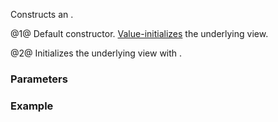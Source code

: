 {{cpp/ranges/adjacent_view/title|adjacent_view}}
{{cpp/ranges/adjacent_view/navbar}}

{{dcl begin}}
{{dcl|num=1|since=c++23|1=
adjacent_view() requires std::default_initializable&lt;V&gt; = default;&lt;!--P2325R3--&gt;
}}
{{dcl|num=2|since=c++23|1=
constexpr explicit adjacent_view( V base );
}}
{{dcl end}}

Constructs an {{rlpt|/|adjacent_view}}.

@1@ Default constructor. [[cpp/language/value initialization|Value-initializes]] the underlying view.

@2@ Initializes the underlying view {{rlpi|/#Data members|base_}} with {{c|std::move(base)}}.

===Parameters===
{{par begin}}
{{par|base|the underlying view}}
{{par end}}

===Example===
{{example
|code=
#include &lt;iostream&gt;
#include &lt;ranges&gt;
#include &lt;string&gt;
#include &lt;tuple&gt;

template&lt;class... Ts&gt;
void print(std::tuple&lt;Ts...&gt; const&amp; tuple)
{
    std::apply([&amp;](auto&amp;&amp; arg, auto&amp;&amp;... args)
    {
        std::cout &lt;&lt; arg;
        ((std::cout &lt;&lt; args), ...);
    }, tuple);
    std::cout &lt;&lt; '\n';
}

int main()
{
    const std::string v{"ABCDEF"};
    constexpr int window_size{4};

    std::cout &lt;&lt; "v: " &lt;&lt; v &lt;&lt; '\n';

    auto view = std::views::adjacent&lt;window_size&gt;(v); // overload (2)

    for (auto const&amp; tuple : view)
        print(tuple);
}
|output=
v: ABCDEF
ABCD
BCDE
CDEF
}}

{{langlinks|es|ja|ru|zh}}